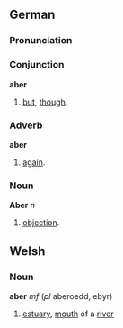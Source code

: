 ==German==
===Pronunciation===
{{IPA|[ˈʔaːbɐ]}}

===Conjunction===
'''aber'''
# [[but]], [[though]].

===Adverb===
'''aber'''
# [[again]].

===Noun===
'''Aber''' ''n''
# [[objection]].

==Welsh==
===Noun===
'''aber''' ''mf'' (''pl'' aberoedd, ebyr)
# [[estuary]], [[mouth]] of a [[river]]